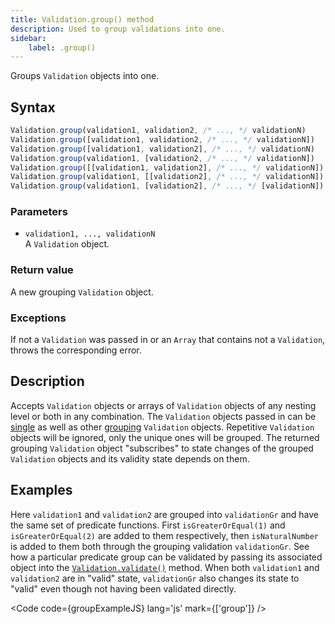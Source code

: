 ```yaml
---
title: Validation.group() method
description: Used to group validations into one.
sidebar:
    label: .group()
---
```



Groups `Validation` objects into one.

## Syntax

```js
Validation.group(validation1, validation2, /* ..., */ validationN)
Validation.group([validation1, validation2, /* ..., */ validationN])
Validation.group([validation1, validation2], /* ..., */ validationN)
Validation.group(validation1, [validation2, /* ..., */ validationN])
Validation.group([[validation1, validation2], /* ..., */ validationN])
Validation.group(validation1, [[validation2], /* ..., */ validationN])
Validation.group(validation1, [validation2], /* ..., */ [validationN])
```

### Parameters

- `validation1, ..., validationN`
<br/> A `Validation` object. 

### Return value

A new grouping `Validation` object. 

### Exceptions

If not a `Validation` was passed in or an `Array` that contains not a `Validation`, throws the corresponding error.

## Description

Accepts `Validation` objects or arrays of `Validation` objects of any nesting level or both in any combination. The `Validation` objects passed in can be [single](/concept/single-validation) as well as other [grouping](/concept/grouping-validations) `Validation` objects. Repetitive `Validation` objects will be ignored, only the unique ones will be grouped. The returned grouping `Validation` object "subscribes" to state changes of the grouped `Validation` objects and its validity state depends on them.

## Examples

Here `validation1` and `validation2` are grouped into `validationGr` and have the same set of predicate functions. First `isGreaterOrEqual(1)` and `isGreaterOrEqual(2)` are added to them respectively, then `isNaturalNumber` is added to them both through the grouping validation `validationGr`. See how a particular predicate group can be validated by passing its associated object into the [`Validation.validate()`](/api/validation/instance-methods/validate) method. When both `validation1` and `validation2` are in "valid" state, `validationGr` also changes its state to "valid" even though not having been validated directly. 

<Code code={groupExampleJS} lang='js' mark={['group']} />